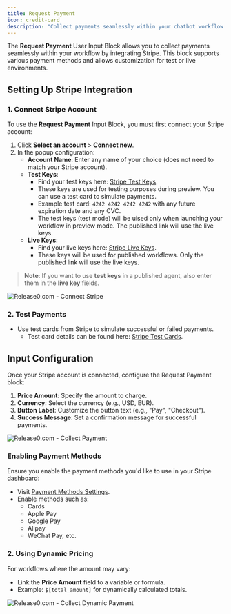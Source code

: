 ```yaml
---
title: Request Payment
icon: credit-card
description: "Collect payments seamlessly within your chatbot workflow using Stripe integration."
---
```


The **Request Payment** User Input Block allows you to collect payments seamlessly within your workflow by integrating Stripe. This block supports various payment methods and allows customization for test or live environments.

## Setting Up Stripe Integration

### **1. Connect Stripe Account**
To use the **Request Payment** Input Block, you must first connect your Stripe account:
1. Click **Select an account** > **Connect new**.
2. In the popup configuration:
   - **Account Name**: Enter any name of your choice (does not need to match your Stripe account).
   - **Test Keys**:
     - Find your test keys here: [Stripe Test Keys](https://dashboard.stripe.com/test/apikeys).
     - These keys are used for testing purposes during preview. You can use a test card to simulate payments.
     - Example test card: `4242 4242 4242 4242` with any future expiration date and any CVC.
     - The test keys (test mode) will be uised only when launching your workflow in preview mode. The published link will use the live keys.
   - **Live Keys**:
     - Find your live keys here: [Stripe Live Keys](https://dashboard.stripe.com/apikeys).
     - These keys will be used for published workflows. Only the published link will use the live keys.
   
   
> **Note**: If you want to use **test keys** in a published agent, also enter them in the **live key** fields.


<Frame style={{ maxWidth: '400px' }}>
  <img src="/images/blocks/inputs/connect-stripe.png" alt="Release0.com - Connect Stripe" />
</Frame>

### **2. Test Payments**
- Use test cards from Stripe to simulate successful or failed payments. 
  - Test card details can be found here: [Stripe Test Cards](https://docs.stripe.com/testing?testing-method=card-numbers#cards).


## Input Configuration

Once your Stripe account is connected, configure the Request Payment block:
1. **Price Amount**: Specify the amount to charge.
2. **Currency**: Select the currency (e.g., USD, EUR).
3. **Button Label**: Customize the button text (e.g., "Pay", "Checkout").
4. **Success Message**: Set a confirmation message for successful payments.

<Frame style={{ maxWidth: '600px' }}>
  <img src="/images/blocks/inputs/collect-payment.png" alt="Release0.com - Collect Payment" />
</Frame>


### Enabling Payment Methods
Ensure you enable the payment methods you'd like to use in your Stripe dashboard:
- Visit [Payment Methods Settings](https://dashboard.stripe.com/settings/payment_methods).
- Enable methods such as:
  - Cards
  - Apple Pay
  - Google Pay
  - Alipay
  - WeChat Pay, etc.

### **2. Using Dynamic Pricing**
For workflows where the amount may vary:
- Link the **Price Amount** field to a variable or formula.
- Example: `$[total_amount]` for dynamically calculated totals.

<Frame style={{ maxWidth: '600px' }}>
  <img src="/images/blocks/inputs/dynamic-price.png" alt="Release0.com - Collect Dynamic Payment" />
</Frame>
